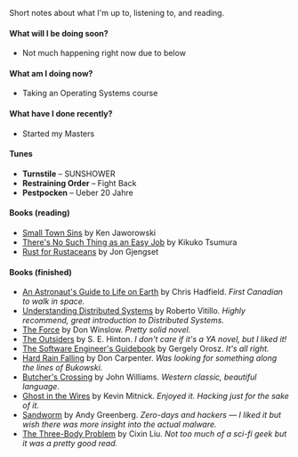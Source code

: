 
Short notes about what I'm up to, listening to, and reading.

#### What will I be doing soon?

- Not much happening right now due to below

#### What am I doing now?

- Taking an Operating Systems course

#### What have I done recently?

- Started my Masters

#### Tunes

- **Turnstile** – SUNSHOWER
- **Restraining Order** – Fight Back
- **Pestpocken** – Ueber 20 Jahre

#### Books (reading)

- [Small Town Sins](https://www.goodreads.com/book/show/61796658-small-town-sins) by Ken Jaworowski
- [There's No Such Thing as an Easy Job](https://www.goodreads.com/book/show/52692515-there-s-no-such-thing-as-an-easy-job) by Kikuko Tsumura
- [Rust for Rustaceans](https://www.goodreads.com/book/show/58244064-rust-for-rustaceans) by Jon Gjengset

#### Books (finished)

- [An Astronaut's Guide to Life on Earth](https://www.goodreads.com/book/show/18170143-an-astronaut-s-guide-to-life-on-earth) by Chris Hadfield. _First Canadian to walk in space._
- [Understanding Distributed Systems](https://www.goodreads.com/book/show/56977420-understanding-distributed-systems) by Roberto Vitillo. _Highly recommend, great introduction to Distributed Systems._
- [The Force](https://www.goodreads.com/book/show/32075859-the-force) by Don Winslow. _Pretty solid novel._
- [The Outsiders](https://www.goodreads.com/book/show/192566704-the-outsiders) by S. E. Hinton. _I don't care if it's a YA novel, but I liked it!_
- [The Software Engineer's Guidebook](https://www.goodreads.com/book/show/201545491-the-software-engineer-s-guidebook) by Gergely Orosz. _It's all right._
- [Hard Rain Falling](https://www.goodreads.com/book/show/6553843-hard-rain-falling) by Don Carpenter. _Was looking for something along the lines of Bukowski._
- [Butcher's Crossing](https://www.goodreads.com/book/show/457228.Butcher_s_Crossing) by John Williams. _Western classic, beautiful language._
- [Ghost in the Wires](https://www.goodreads.com/book/show/10256723-ghost-in-the-wires) by Kevin Mitnick. _Enjoyed it. Hacking just for the sake of it._
- [Sandworm](https://www.goodreads.com/book/show/41436213-sandworm) by Andy Greenberg. _Zero-days and hackers — I liked it but wish there was more insight into the actual malware._
- [The Three-Body Problem](https://www.goodreads.com/book/show/20518872-the-three-body-problem?ref=nav_sb_ss_1_18) by Cixin Liu. _Not too much of a sci-fi geek but it was a pretty good read._

<BuildDate page="app/now/page.mdx" />
